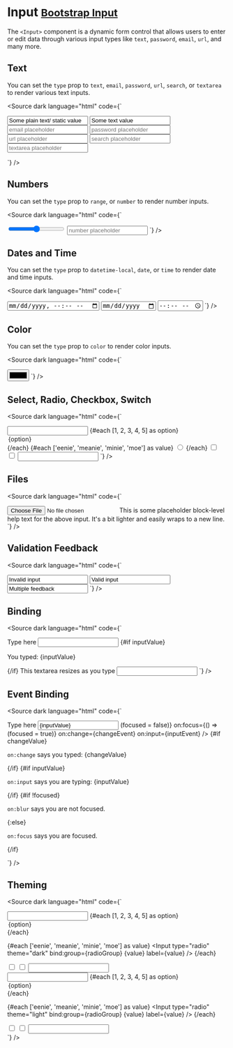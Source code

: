 
<Meta title="Form/Input" />

# Input <small class="bootstrap-docs">[Bootstrap Input](https://getbootstrap.com/docs/5.3/forms/form-control/)</small>

The `<Input>` component is a dynamic form control that allows users to enter or edit data through various input types like `text`, `password`, `email`, `url`, and many more.

<Canvas>
  <Story of={InputStories.Basic} />
</Canvas>

<Controls of={InputStories.Basic} />

## Text

You can set the `type` prop to `text`, `email`, `password`, `url`, `search`, or `textarea` to render various text inputs.

<Canvas withSource="none">
  <Story of={InputStories.Text} />
</Canvas>

<Source
  dark
  language="html"
  code={`
<script>
</script>

<Input id="plainExample" plaintext value="Some plain text/ static value" />

<Input placeholder="text placeholder" value="Some text value" />

<Input type="email" placeholder="email placeholder" />

<Input type="password" placeholder="password placeholder" />

<Input type="url" placeholder="url placeholder" />

<Input type="search" placeholder="search placeholder" />

<Input type="textarea" placeholder="textarea placeholder" />

`} />

## Numbers

You can set the `type` prop to `range`, or `number` to render number inputs.

<Canvas withSource="none">
  <Story of={InputStories.Numbers} />
</Canvas>

<Source
  dark
  language="html"
  code={`
<script>
</script>

<Input type="range" min={0} max={100} step={10} placeholder="range placeholder" />

<Input type="number" placeholder="number placeholder" />
`} />

## Dates and Time

You can set the `type` prop to `datetime-local`, `date`, or `time` to render date and time inputs.

<Canvas withSource="none">
  <Story of={InputStories.DateTime} />
</Canvas>

<Source
  dark
  language="html"
  code={`
<script>
</script>

<Input type="datetime-local" placeholder="datetime placeholder" />

<Input type="date" placeholder="date placeholder" />

<Input type="time" placeholder="time placeholder" />
`} />

## Color

You can set the `type` prop to `color` to render color inputs.

<Canvas withSource="none">
  <Story of={InputStories.Color} />
</Canvas>

<Source
  dark
  language="html"
  code={`
<script>

</script>

<Input type="color" placeholder="color placeholder" />
`} />

## Select, Radio, Checkbox, Switch

<Canvas withSource="none">
  <Story of={InputStories.SelectRadioCheckSwitch} />
</Canvas>

<Source
  dark
  language="html"
  code={`
<script>
</script>

<Input type="select">
  {#each [1, 2, 3, 4, 5] as option}
    <option>{option}</option>
  {/each}
</Input>
{#each ['eenie', 'meanie', 'minie', 'moe'] as value}
  <Input type="radio" bind:group={radioGroup} {value} label={value.charAt(0).toUpperCase() + value.slice(1)} />
{/each}

<Input type="checkbox" label="Check me out" />

<Input type="checkbox" reverse label="Reverse Label" />

<Input type="switch" label="Switch me on" />
`} />

## Files

<Canvas withSource="none">
  <Story of={InputStories.Files} />
</Canvas>

<Source
  dark
  language="html"
  code={`
<script>
</script>

<Input type="file" name="file" id="exampleFile" />
<FormText>
  This is some placeholder block-level help text for the above input. It's a bit lighter and easily wraps to a new line.
</FormText>
`} />

## Validation Feedback

<Canvas withSource="none">
  <Story of={InputStories.Validation} />
</Canvas>

<Source
  dark
  language="html"
  code={`
<script>
</script>

<FormGroup>
  <Input value="Invalid input" invalid feedback="I could be wrong" />
</FormGroup>

<FormGroup>
  <Input value="Valid input" valid feedback="I could be right" />
</FormGroup>

<FormGroup>
  <Input value="Multiple feedback" valid feedback={['I could be here', 'I could be there']} />
</FormGroup>
`} />

## Binding

<Canvas withSource="none">
  <Story of={InputStories.Binding} />
</Canvas>

<Source
  dark
  language="html"
  code={`
<script>
  
  let inner = '';
  
  const resize = () => {
    inner.style.height = 'auto';
    inner.style.height = 4 + inner.scrollHeight + 'px';
  };
</script>

<FormGroup>
  <Label>Type here</Label>
  <Input type="text" bind:value={inputValue} />
</FormGroup>
{#if inputValue}
  <p>You typed: {inputValue}</p>
{/if}

<FormGroup>
  <Label>This textarea resizes as you type</Label>
  <Input rows={1} type="textarea" bind:inner on:input={resize} />
</FormGroup>
`} />

## Event Binding

<Canvas withSource="none">
  <Story of={InputStories.Events} />
</Canvas>

<Source
  dark
  language="html"
  code={`
<script>
</script>

<FormGroup>
  <Label>Type here</Label>
  <Input
    type="text"
    value={inputValue}
    on:blur={() => (focused = false)}
    on:focus={() => (focused = true)}
    on:change={changeEvent}
    on:input={inputEvent}
  />
</FormGroup>
{#if changeValue}
  <p>
    <code>on:change</code>
    says you typed: {changeValue}
  </p>
{/if}
{#if inputValue}
  <p>
    <code>on:input</code>
    says you are typing: {inputValue}
  </p>
{/if}
{#if !focused}
  <p>
    <code>on:blur</code>
    says you are not focused.
  </p>
{:else}
  <p>
    <code>on:focus</code>
    says you are focused.
  </p>
{/if}

`} />

## Theming

<Canvas withSource="none">
  <Story of={InputStories.Theming} />
</Canvas>

<Source
  dark
  language="html"
  code={`
<script>
</script>
<div>
  <Input type="select" theme="dark">
    {#each [1, 2, 3, 4, 5] as option}
      <option>{option}</option>
    {/each}
  </Input>
  
  {#each ['eenie', 'meanie', 'minie', 'moe'] as value}
    <Input type="radio" theme="dark" bind:group={radioGroup} {value} label={value} />
  {/each}

  <Input theme="dark" type="checkbox" label="Check me out" />
  <Input theme="dark" type="checkbox" reverse label="Reverse Label" />
  <Input theme="dark" type="switch" label="Switch me on" />
</div>
<div>
  <Input type="select" theme="light">
    {#each [1, 2, 3, 4, 5] as option}
      <option>{option}</option>
    {/each}
  </Input>
  
  {#each ['eenie', 'meanie', 'minie', 'moe'] as value}
    <Input type="radio" theme="light" bind:group={radioGroup} {value} label={value} />
  {/each}

  <Input theme="light" type="checkbox" label="Check me out" />
  <Input theme="light" type="checkbox" reverse label="Reverse Label" />
  <Input theme="light" type="switch" label="Switch me on" />
</div>`} />
